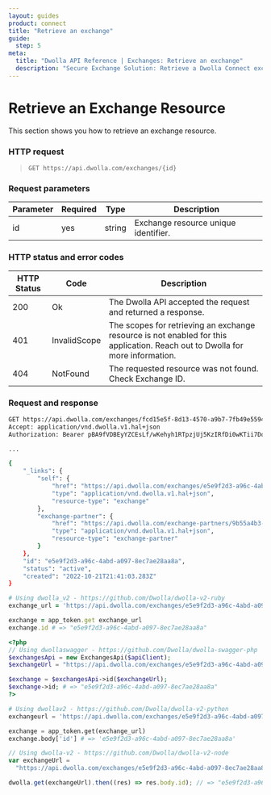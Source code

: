 ```yaml
---
layout: guides
product: connect
title: "Retrieve an exchange"
guide:
  step: 5
meta:
  title: "Dwolla API Reference | Exchanges: Retrieve an exchange"
  description: "Secure Exchange Solution: Retrieve a Dwolla Connect exchange by its ID."
---
```


# Retrieve an Exchange Resource

This section shows you how to retrieve an exchange resource.

### HTTP request

> `GET https://api.dwolla.com/exchanges/{id}`

### Request parameters

| Parameter | Required | Type   | Description                          |
| --------- | -------- | ------ | ------------------------------------ |
| id        | yes      | string | Exchange resource unique identifier. |

### HTTP status and error codes

| HTTP Status | Code         | Description                                                                                                                   |
| ----------- | ------------ | ----------------------------------------------------------------------------------------------------------------------------- |
| 200         | Ok           | The Dwolla API accepted the request and returned a response.                                                                  |
| 401         | InvalidScope | The scopes for retrieving an exchange resource is not enabled for this application. Reach out to Dwolla for more information. |
| 404         | NotFound     | The requested resource was not found. Check Exchange ID.                                                                      |

### Request and response

```bash
GET https://api.dwolla.com/exchanges/fcd15e5f-8d13-4570-a9b7-7fb49e55941d
Accept: application/vnd.dwolla.v1.hal+json
Authorization: Bearer pBA9fVDBEyYZCEsLf/wKehyh1RTpzjUj5KzIRfDi0wKTii7DqY

...

{
    "_links": {
        "self": {
            "href": "https://api.dwolla.com/exchanges/e5e9f2d3-a96c-4abd-a097-8ec7ae28aa8a",
            "type": "application/vnd.dwolla.v1.hal+json",
            "resource-type": "exchange"
        },
        "exchange-partner": {
            "href": "https://api.dwolla.com/exchange-partners/9b55a4b3-34ae-4607-b2d1-622f1eed77f9",
            "type": "application/vnd.dwolla.v1.hal+json",
            "resource-type": "exchange-partner"
        }
    },
    "id": "e5e9f2d3-a96c-4abd-a097-8ec7ae28aa8a",
    "status": "active",
    "created": "2022-10-21T21:41:03.283Z"
}
```

```ruby
# Using dwolla_v2 - https://github.com/Dwolla/dwolla-v2-ruby
exchange_url = 'https://api.dwolla.com/exchanges/e5e9f2d3-a96c-4abd-a097-8ec7ae28aa8a'

exchange = app_token.get exchange_url
exchange.id # => "e5e9f2d3-a96c-4abd-a097-8ec7ae28aa8a"
```

```php
<?php
// Using dwollaswagger - https://github.com/Dwolla/dwolla-swagger-php
$exchangesApi = new ExchangesApi($apiClient);
$exchangeUrl = "https://api.dwolla.com/exchanges/e5e9f2d3-a96c-4abd-a097-8ec7ae28aa8a";

$exchange = $exchangesApi->id($exchangeUrl);
$exchange->id; # => "e5e9f2d3-a96c-4abd-a097-8ec7ae28aa8a"
?>
```

```python
# Using dwollav2 - https://github.com/Dwolla/dwolla-v2-python
exchangeurl = 'https://api.dwolla.com/exchanges/e5e9f2d3-a96c-4abd-a097-8ec7ae28aa8a'

exchange = app_token.get(exchange_url)
exchange.body['id'] # => 'e5e9f2d3-a96c-4abd-a097-8ec7ae28aa8a'
```

```javascript
// Using dwolla-v2 - https://github.com/Dwolla/dwolla-v2-node
var exchangeUrl =
  "https://api.dwolla.com/exchanges/e5e9f2d3-a96c-4abd-a097-8ec7ae28aa8a";

dwolla.get(exchangeUrl).then((res) => res.body.id); // => "e5e9f2d3-a96c-4abd-a097-8ec7ae28aa8a"
```
